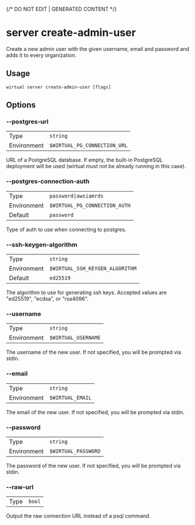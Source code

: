 {/* DO NOT EDIT | GENERATED CONTENT */}

# server create-admin-user

Create a new admin user with the given username, email and password and adds it to every organization.

## Usage

```console
wirtual server create-admin-user [flags]
```

## Options

### --postgres-url

|             |                                       |
| ----------- | ------------------------------------- |
| Type        | <code>string</code>                   |
| Environment | <code>$WIRTUAL_PG_CONNECTION_URL</code> |

URL of a PostgreSQL database. If empty, the built-in PostgreSQL deployment will be used (wirtual must not be already running in this case).

### --postgres-connection-auth

|             |                                        |
| ----------- | -------------------------------------- |
| Type        | <code>password\|awsiamrds</code>       |
| Environment | <code>$WIRTUAL_PG_CONNECTION_AUTH</code> |
| Default     | <code>password</code>                  |

Type of auth to use when connecting to postgres.

### --ssh-keygen-algorithm

|             |                                          |
| ----------- | ---------------------------------------- |
| Type        | <code>string</code>                      |
| Environment | <code>$WIRTUAL_SSH_KEYGEN_ALGORITHM</code> |
| Default     | <code>ed25519</code>                     |

The algorithm to use for generating ssh keys. Accepted values are "ed25519", "ecdsa", or "rsa4096".

### --username

|             |                              |
| ----------- | ---------------------------- |
| Type        | <code>string</code>          |
| Environment | <code>$WIRTUAL_USERNAME</code> |

The username of the new user. If not specified, you will be prompted via stdin.

### --email

|             |                           |
| ----------- | ------------------------- |
| Type        | <code>string</code>       |
| Environment | <code>$WIRTUAL_EMAIL</code> |

The email of the new user. If not specified, you will be prompted via stdin.

### --password

|             |                              |
| ----------- | ---------------------------- |
| Type        | <code>string</code>          |
| Environment | <code>$WIRTUAL_PASSWORD</code> |

The password of the new user. If not specified, you will be prompted via stdin.

### --raw-url

|      |                   |
| ---- | ----------------- |
| Type | <code>bool</code> |

Output the raw connection URL instead of a psql command.
